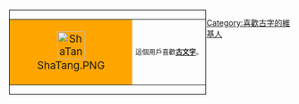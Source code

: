 <div style="float: left; border: solid black 1px; margin: 1px;">
{| cellspacing="0" style="width: 238px; background: white;"
| style="width: 45px; height: 45px; background: orange; text-align: center; font-size: 14pt;" |[[File:ShaTang.PNG|50px]]
|style="font-size: 9pt; padding: 4pt; line-height: 1.35em;" | 這個用戶喜歡'''[[古文字]]'''。
|}
</div>
[[Category:喜歡古字的維基人]]